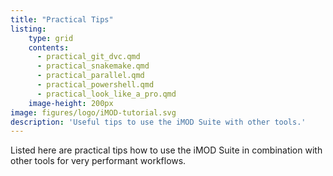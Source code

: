 ```yaml
---
title: "Practical Tips"
listing:
    type: grid
    contents:
      - practical_git_dvc.qmd
      - practical_snakemake.qmd
      - practical_parallel.qmd
      - practical_powershell.qmd
      - practical_look_like_a_pro.qmd
    image-height: 200px
image: figures/logo/iMOD-tutorial.svg
description: 'Useful tips to use the iMOD Suite with other tools.'
---
```


Listed here are practical tips how to use the iMOD Suite in combination with
other tools for very performant workflows.
